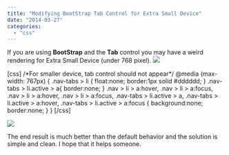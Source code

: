 ```yaml
---
title: "Modifying BootStrap Tab Control for Extra Small Device"
date: "2014-03-27"
categories: 
  - "css"
---
```


If you are using **BootStrap** and the **Tab** control you may have a weird rendering for Extra Small Device (under 768 pixel). ![](images/BootStrapTab-400x180.png)

[css] /\*For smaller device, tab control should not appear\*/ @media (max-width: 767px) { .nav-tabs > li { float:none; border:1px solid #dddddd; } .nav-tabs > li.active > a{ border:none; } .nav > li > a:hover, .nav > li > a:focus, .nav > li > a:hover, .nav > li > a:focus, .nav-tabs > li.active > a, .nav-tabs > li.active > a:hover, .nav-tabs > li.active > a:focus { background:none; border:none; } } [/css]

![](images/BootStrapTabFixed-400x262.png)

The end result is much better than the default behavior and the solution is simple and clean. I hope that it helps someone.
